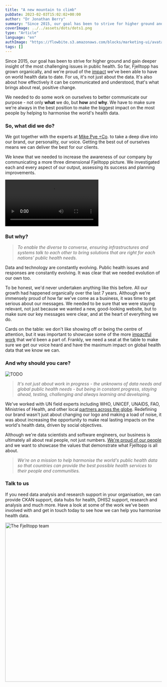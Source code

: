 ```yaml
---
title: "A new mountain to climb"
pubDate: 2023-02-03T15:02:02+00:00
author: "Dr Jonathan Berry"
summary: "Since 2015, our goal has been to strive for higher ground and gain deeper insight of the most challenging issues in public health."
coverImage: ../../assets/dots/dots1.png
type: "Article"
language: "en"
authImage: "https://flowbite.s3.amazonaws.com/blocks/marketing-ui/avatars/bonnie-green.png"
tags: []
---
```


Since 2015, our goal has been to strive for higher ground and gain deeper insight of the most challenging issues in public health. So far, Fjelltopp has grown organically, and we're proud of the [impact](/fjelltopp-astro/projects/) we've been able to have on world health data to date. For us, it's not just about the data. It's also about how effectively it can be communicated and understood, that's what brings about real, positive change.

We needed to do some work on ourselves to better communicate our purpose - not only **what** we do, but **how** and **why**. We have to make sure we're always in the best position to make the biggest impact on the most people by helping to harmonise the world's health data.

### So, what did we do?

We got together with the experts at [Mike Pye +Co](https://mikepyemarketing.com/). to take a deep dive into our brand, our personality, our voice. Getting the best out of ourselves means we can deliver the best for our clients.

We knew that we needed to increase the awareness of our company by communicating a more three dimensional Fjelltopp picture. We investigated each and every aspect of our output, assessing its success and planning improvements.

<video class="w-full h-auto rounded-xl my-6" controls="" autoplay src="/fjelltopp-astro/videos/fjelltopp-dots.mp4"></video>

### But why?

> _To enable the diverse to converse, ensuring infrastructures and systems talk to each other to bring solutions that are right for each nations' public health needs._

Data and technology are constantly evolving. Public health issues and responses are constantly evolving. It was clear that we needed evolution of our own too.

To be honest, we'd never undertaken anything like this before. All our growth had happened organically over the last 7 years. Although we're immensely proud of how far we've come as a business, it was time to get serious about our messages. We needed to be sure that we were staying relevant, not just because we wanted a new, good-looking website, but to make sure our key messages were clear, and at the heart of everything we do.

Cards on the table: we don't like showing off or being the centre of attention, but it was important to showcase some of the more [impactful work](/fjelltopp-astro/about#timeline/) that we'd been a part of. Frankly, we need a seat at the table to make sure we get our voice heard and have the maximum impact on global health data that we know we can.

### And why should you care?

<Image class="w-full md:float-left md:w-md md:mr-5" src={dots2} alt="TODO"/>

> _It's not just about work in progress - the unknowns of data needs and global public health needs - but being in constant progress, staying ahead, testing, challenging and always learning and developing._

We've worked with UN field experts including WHO, UNICEF, UNAIDS, FAO, Ministries of Health, and other local [partners across the globe](/fjelltopp-astro/projects/). Redefining our brand wasn't just about changing our logo and making a load of noise, it was about increasing the opportunity to make real lasting impacts on the world's health data, driven by social objectives.

Although we're data scientists and software engineers, our business is ultimately all about real people, not just numbers. [We're proud of our people](/fjelltopp-astro/#team/) and we want to showcase the values that demonstrate what Fjelltopp is all about.

> _We're on a mission to help harmonise the world's public health data so that countries can provide the best possible health services to their people and communities._

### Talk to us

If you need data analysis and research support in your organisation, we can provide CKAN support, data hubs for health, DHIS2 support, research and analysis and much more. Have a look at some of the work we've been involved with and get in touch today to see how we can help you harmonise health data.

<Image class="place-self-center" src={team1} alt="The Fjelltopp team" width="512"/>
